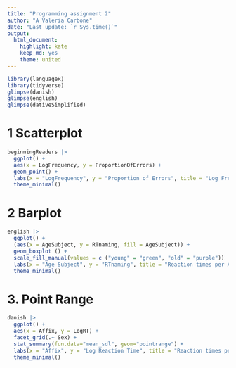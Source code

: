 ```yaml
---
title: "Programming assignment 2"  
author: "A Valeria Carbone"  
date: "Last update: `r Sys.time()`"  
output:  
  html_document:  
    highlight: kate  
    keep_md: yes  
    theme: united
---
```


```r
library(languageR)
library(tidyverse)
glimpse(danish)
glimpse(english)
glimpse(dativeSimplified)
```



# 1 Scatterplot
```r
beginningReaders |>
  ggplot() +
  aes(x = LogFrequency, y = ProportionOfErrors) +
  geom_point() +
  labs(x = "LogFrequency", y = "Proportion of Errors", title = "Log Frequency and Proportion of Errors") +
  theme_minimal()

```






# 2 Barplot
```r
english |>
  ggplot() +
  (aes(x = AgeSubject, y = RTnaming, fill = AgeSubject)) +
  geom_boxplot () +
  scale_fill_manual(values = c ("young" = "green", "old" = "purple"))
  labs(x = "Age Subject", y = "RTnaming", title = "Reaction times per Age Group") +
  theme_minimal()

```


# 3. Point Range

```r
danish |>
  ggplot() +
  aes(x = Affix, y = LogRT) +
  facet_grid(.~ Sex) +
  stat_summary(fun.data="mean_sdl", geom="pointrange") +
  labs(x = "Affix", y = "Log Reaction Time", title = "Reaction times per Affix") +
  theme_minimal()

```
















